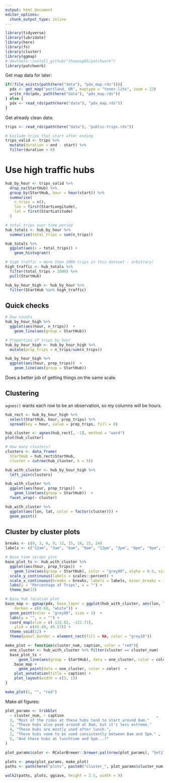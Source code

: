 ```yaml
---
output: html_document
editor_options: 
  chunk_output_type: inline
---
```


```r
library(tidyverse)
library(lubridate)
library(here)
library(fs)
library(cluster)
library(ggmap)
# devtools::install_github("thomasp85/patchwork")
library(patchwork)
```

Get map data for later:
```r
if(!file_exists(path(here("data"), "pdx_map.rds"))){
  pdx <- get_map("portland, OR", maptype = "toner-lite", zoom = 12)
  write_rds(pdx, path(here("data"), "pdx_map.rds"))
} else {
  pdx <- read_rds(path(here("data"), "pdx_map.rds"))
}
```

Get already clean data:
```r
trips <- read_rds(path(here("data"), "public-trips.rds"))

# Exclude trips that start after ending
trips_valid <- trips %>%
  mutate(duration = end - start) %>%
  filter(duration > 0) 
```

# Use high traffic hubs

```r
hub_by_hour <- trips_valid %>%
  drop_na(StartHub) %>%
  group_by(StartHub, hour = hour(start)) %>%
  summarise(
    n_trips = n(),
    lon = first(StartLongitude),
    lat = first(StartLatitude)
  ) 

# total trips over time period
hub_totals <- hub_by_hour %>%
  summarize(total_trips = sum(n_trips)) 

hub_totals %>%
  ggplot(aes(x = total_trips)) +
    geom_histogram()

# high traffic = more than 1000 trips in this dataset - arbitrary!
high_traffic <- hub_totals %>% 
  filter(total_trips > 1000) %>% 
  pull(StartHub)

hub_by_hour_high <- hub_by_hour %>% 
  filter(StartHub %in% high_traffic)
```

## Quick checks
```r
# Raw counts
hub_by_hour_high %>%
  ggplot(aes(hour, n_trips))  +
    geom_line(aes(group = StartHub)) 
```

```r
# Proportion of trips by hour
hub_by_hour_high <- hub_by_hour_high %>%
  mutate(prop_trips = n_trips/sum(n_trips)) 

hub_by_hour_high %>%
  ggplot(aes(hour, prop_trips))  +
    geom_line(aes(group = StartHub)) 
```

Does a better job of getting things on the same scale.

## Clustering

`agnes()` wants each row to be an observation, so my columns will be hours.

```r
hub_rect <- hub_by_hour_high %>%
  select(StartHub, hour, prop_trips) %>% 
  spread(key = hour, value = prop_trips, fill = 0) 

hub_cluster <- agnes(hub_rect[, -1], method = "ward")
plot(hub_cluster)

# How many clusters? 
clusters <- data_frame(
  StartHub = hub_rect$StartHub,
  cluster = cutree(hub_cluster, k = 5))

hub_with_cluster <- hub_by_hour_high %>%
  left_join(clusters) 

hub_with_cluster %>%
  ggplot(aes(hour, prop_trips))  +
    geom_line(aes(group = StartHub))  +
  facet_wrap(~ cluster)
```

```r
hub_with_cluster %>% 
  ggplot(aes(lon, lat, color = factor(cluster))) +
  geom_point()
```


## Cluster by cluster plots

```r
breaks <- c(0, 3, 6, 9, 12, 15, 18, 21, 24)
labels <- c("12am", "3am", "6am", "9am", "12pm", "3pm", "6pm", "9pm", "")

# Base time series plot
base_plot_ts <- hub_with_cluster %>%
  ggplot(aes(hour, prop_trips))  +
    geom_line(aes(group = StartHub), color = "grey80", alpha = 0.5, size = 0.5)  +
  scale_y_continuous(labels = scales::percent) +
  scale_x_continuous(breaks = breaks, labels = labels, minor_breaks = 1:24) +
  labs(y = "Percentage of Trips", x = "") +
  theme_bw(12)

# Base hub location plot
base_map <- ggmap(pdx, base_layer = ggplot(hub_with_cluster, aes(lon, lat)),
    darken = c(0.60, "white")) +
  geom_point(color = "grey80", size = 1)  +
  labs(y = "", x = "") +
  coord_map(xlim = c(-122.62, -122.71), 
    ylim = c(45.49, 45.57)) +
  theme_void(12) +
  theme(panel.border = element_rect(fill = NA, color = "grey10"))

make_plot <- function(cluster_num, caption, color = "red"){
  one_cluster <- hub_with_cluster %>% filter(cluster == cluster_num)
  base_plot_ts +
      geom_line(aes(group = StartHub), data = one_cluster, color = color, size = 1, alpha = 0.5) +
    base_map + 
      geom_point(data = one_cluster, color = color)  +
    plot_annotation(title = caption) +
    plot_layout(width = c(3, 1))
}

make_plot(1, "", "red")
```

Make all figures:
```r
plot_params <- tribble(
  ~ cluster_num, ~ caption                                         , 
  3, "Most of the rides at these hubs tend to start around 8am."           , 
  1, "These hubs also peak around at 8am, but it's less extreme."                        , 
  4, "These hubs are mostly used after lunch.",
  2, "These hubs seem to be used consistently between 8am and 5pm." ,
  5, "And these hubs at lunchtime and 5pm...?"
)

plot_params$color <- RColorBrewer::brewer.pal(nrow(plot_params), "Set1")

plots <- pmap(plot_params, make_plot)
paths <- path(here("plots", paste0("cluster_", plot_params$cluster_num, ".png")))
  
walk2(paths, plots, ggsave, height = 2.5, width = 9)
```

